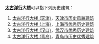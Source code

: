 '''[[太古洋行|太古洋行]]大楼'''可以指下列历史建筑：
#[[太古洋行大楼_(天津)|太古洋行大楼 (天津)]]，[[天津市历史风貌建筑|天津市历史风貌建筑]]
#[[太古洋行大楼_(上海)|太古洋行大楼 (上海)]]，[[上海市优秀历史建筑|上海市优秀历史建筑]]
#[[太古洋行大楼_(汉口)|太古洋行大楼 (汉口)]]，[[武汉市优秀历史建筑|武汉市优秀历史建筑]]
#[[太古洋行青岛分行|太古洋行大楼 (青岛)]]，[[青岛市历史优秀建筑|青岛市历史优秀建筑]]
{{disambig|cat=六字建築物消歧義}}